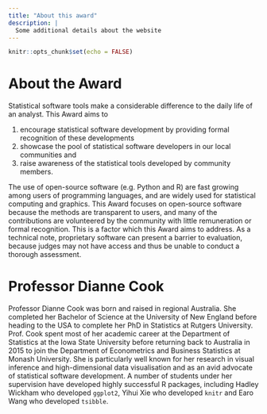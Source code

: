 ```yaml
---
title: "About this award"
description: |
  Some additional details about the website
---
```


```r
knitr::opts_chunk$set(echo = FALSE)
```

# About the Award
Statistical software tools make a considerable difference to the daily life of an analyst. This Award aims to 

1. encourage statistical software development by providing formal recognition of these developments
2. showcase the pool of statistical software developers in our local communities and
3. raise awareness of the statistical tools developed by community members. 

The use of open-source software (e.g. Python and R) are fast growing among users of programming languages, and are widely used for statistical computing and graphics. This Award focuses on open-source software because the methods are transparent to users, and many of the contributions are volunteered by the community with little remuneration or formal recognition. This is a factor which this Award aims to address. As a technical note, proprietary software can present a barrier to evaluation, because judges may not have access and thus be unable to conduct a thorough assessment.


# Professor Dianne Cook

Professor Dianne Cook was born and raised in regional Australia. She completed her Bachelor of Science at the University of New England before heading to the USA to complete her PhD in Statistics at Rutgers University. Prof. Cook spent most of her academic career at the Department of Statistics at the Iowa State University before returning back to Australia in 2015 to join the Department of Econometrics and Business Statistics at Monash University. She is particularly well known for her research in visual inference and high-dimensional data visualisation and as an avid advocate of statistical software development. A number of students under her supervision have developed highly successful R packages, including Hadley Wickham who developed `ggplot2`, Yihui Xie who developed `knitr` and Earo Wang who developed `tsibble`.

